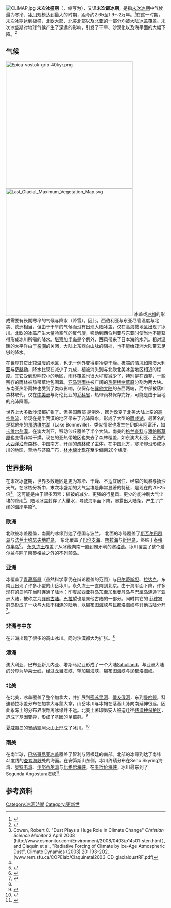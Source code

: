 [[Image:CLIMAP.jpg|thumb]]
'''末次冰盛期'''（{{lang-en|Last Glacial Maximum}}，缩写为{{lang|en|LGM}}），又译'''末次巅冰期'''，是指[[末次冰期|末次冰期]]中气候最为寒冷、[[冰川|冰川]]规模达到最大的时期，距今约2.65至1.9～2万年。<ref>{{cite web|url=http://www.sciencemag.org/cgi/content/short/325/5941/710|title=The Last Glacial Maximum|work=Peter U. Clark, Arthur S. Dyke, Jeremy D. Shakun, Anders E. Carlson, Jorie Clark, Barbara Wohlfarth, Jerry X. Mitrovica, Steven W. Hostetler, A. Marshall McCabe|publisher=American Association for the Advancement of Science. 7 August 2009: Vol. 325. no. 5941, pp. 710 - 714|DOI=10.1126/science.1172873|accessdate=2010-01-27|archive-date=2009-08-13|archive-url=https://web.archive.org/web/20090813062155/http://www.sciencemag.org/cgi/content/short/325/5941/710|dead-url=no}}</ref>在这一时期，末次冰期达到极盛，北欧大部、北美北部以及北亚的一部分均被大陆[[冰盖|冰盖]]覆盖。末次冰盛期对地球气候产生了深远的影响，引发了干旱、沙漠化以及海平面的大幅下降。<ref>{{cite book|last=Mithen|first=Steven|title=After the Ice|url=https://archive.org/details/aftericeglobalhu00mith|year=2004|publisher=Harvard University Press|location=Cambridge, Massachusetts|isbn=0674015703|pages=[https://archive.org/details/aftericeglobalhu00mith/page/n22 3]}}</ref>

==气候==
[[Image:Epica-vostok-grip-40kyr.png|400px]]
[[Image:Last_Glacial_Maximum_Vegetation_Map.svg|400px]]
冰盖或[[冰帽|冰帽]]的形成需要有长期寒冷的气候与降水（降雪）。因此，西伯利亚与东亚尽管温度与北美、欧洲相当，但由于干旱的气候而没有出现大陆冰盖，仅在高海拔地区出现了冰川。北欧的冰盖产生大量冷空气的反气旋，移动到西伯利亚与东亚时使当地不能获得形成冰川所需的降水。[[堪察加半岛|堪察加半岛]]是个例外，西风带来了日本海的水汽。相对温暖的太平洋由于[[亲潮|亲潮]]的关闭，大陆上东西向山脉的阻挡，也不能给亚洲大陆带去足够的降水。

在世界其它比较温暖的地区，也无一例外变得更冷更干燥。极端的情况如[[南澳大利亚|南澳大利亚]]与[[萨赫勒|萨赫勒]]，降水比现在减少了九成，植被消失到与北欧北美冰盖地区相近的程度。其它受到影响较小的地区，雨林覆盖也很大程度减少了，特别是在[[西非|西非]]，一些残存的雨林被热带草地包围着。[[亚马逊雨林|亚马逊雨林]]被广阔的[[熱帶乾濕季氣候|热带稀树草原]]分割为两大块。东南亚热带雨林也受到了类似影响，仅保存在[[巽他大陆|巽他大陆]]的东西两端，而中部被落叶森林取代。仅在[[中美洲|中美洲]]与哥伦比亚的[[乔科省|乔科省]]，热带雨林保存完好，可能是由于当地的充沛降雨。

世界上大多数沙漠都扩张了。但美国西部 是例外，因为{{tsl|en|Laurentide Ice Sheet|劳伦泰德冰盖}}改变了北美大陆上空的[[高空急流|高空急流]]，给现在是半荒漠的地区带来了充沛降水，形成了大型的[[雨成湖|雨成湖]]，最著名的是犹他州的[[邦纳维尔湖|邦纳维尔湖]]（Lake Bonneville）。类似情况也发生在伊朗与阿富汗，如[[卡维尔盐漠|卡维尔盐漠]]。在澳大利亚，移动沙丘覆盖了半个大陆。南美的[[格兰查科|格兰查科]]与[[潘帕斯草原|潘帕斯草原]]也变得非常干燥。现在的亚热带地区也失去了森林覆盖，如东澳大利亚、巴西的[[大西洋沿岸森林|大西洋沿岸森林]]、中国南方，开阔的[[疏林|疏林]]成了主体。在中国北方，寒冷却没形成冰川的地区，草地与苔原广布，[[林木線|林木線]]比现在至少偏南20个纬度。

== 世界影响 ==
在末次冰盛期，世界多数地区是更为寒冷、干燥、不适宜居住、经常的风暴与扬沙天气。在冰核分析中，末次冰盛期的大气尘埃是非常显著的特征，是现在的20-25倍<ref name="#1">Cowen, Robert C. "Dust Plays a Huge Role in Climate Change" ''Christian Science Monitor'' 3 April 2008 (http://www.csmonitor.com/Environment/2008/0403/p14s01-sten.html {{Wayback|url=http://www.csmonitor.com/Environment/2008/0403/p14s01-sten.html |date=20130928043712 }}), and Claquin et al., "Radiative Forcing of Climate by Ice-Age Atmospheric Dust", Climate Dynamics (2003) 20: 193–202.(www.rem.sfu.ca/COPElab/Claquinetal2003_CD_glacialdustRF.pdf)</ref>。这可能是由于很多因素：植被的减少、更强的行星风、更少的能冲刷大气尘埃的降雨<ref name="#1"/>。陆地冰盖封存了大量水，导致海平面下降，暴露出大陆架，产生了广阔的海岸平原<ref name="Mithen">{{harvnb|Mithen|2004}}</ref>。

=== 欧洲===
北欧被冰盖覆盖，南面的冰缘到达了德国与波兰。 北面的冰缘覆盖了[[斯瓦尔巴群岛|斯瓦尔巴群岛]]与[[法兰士约瑟夫地群岛|法兰士约瑟夫地群岛]]， 东北覆盖了[[巴伦支海|巴伦支海]]、[[喀拉海|喀拉海]]与[[新地岛|新地岛]]，终结于[[泰梅尔半岛|泰梅尔半岛]]<ref name=Mangerud04>{{cite journal |last1=Mangerud |first1=Jan |first2=Martin |last2=Jakobsson |first3=Helena |last3=Alexanderson |first4=Valery |last4=Astakhov |first5=Garry K.C |last5=Clarke |first6=Mona |last6=Henriksen |first7=Christian |last7=Hjort |first8=Gerhard |last8=Krinner |first9=Juha-Pekka |last9=Lunkka |first10=Per |last10=Möller |first11=Andrew |last11=Murray |first12=Olga |last12=Nikolskaya |first13=Matti |last13=Saarnisto |first14=John Inge |last14=Svendsen |year=2004 |title=Ice-dammed lakes and rerouting of the drainage of northern Eurasia during the Last Glaciation |journal=Quaternary Science Reviews |volume=23 |pages=1313–32 |doi=10.1016/j.quascirev.2003.12.009 |url=http://www.geol.lu.se/personal/PRM/PDF_papers%20full%20text/QSR_2004_QUEEN_mangerud.pdf |format=PDF |bibcode=2004QSRv...23.1313M |deadurl=yes |archiveurl=https://wayback.archive-it.org/all/20120713215548/http://www.geol.lu.se/personal/prm/PDF_papers%20full%20text/QSR_2004_QUEEN_mangerud.pdf |archivedate=2012-07-13 }}</ref>。
[[永久冻土|永久冻土]]覆盖了从冰缘向南一直到匈牙利的[[塞格德|塞格德]]。冰川覆盖了整个爱尔兰与除了南英格兰之外的不列颠岛。

=== 亚洲===
冰覆盖了[[青藏高原|青藏高原]]（虽然科学家仍在辩论覆盖的范围）与[[巴尔蒂斯坦|巴尔蒂斯坦]]、[[拉达克|拉达克]]。东南亚出现了许多小型的山岳冰川。永久冻土一直南到北京。由于海平面下降，许多现在的岛屿在当时连通了陆地：印度尼西亚群岛东至[[加里曼丹岛|加里曼丹岛]]与[[巴厘岛|巴厘岛]]连通了亚洲大陆，被称之为[[巽他古陆|巽他古陆]]。[[巴拉望省|巴拉望]]也是巽他古陆的一部分。同时其它的 [[菲律宾群岛|菲律宾群岛]]形成了一块与大陆不相连的陆地，以[[锡布图海峡|锡布图海峡]]与[[民都洛海峡|民都洛海峡]]与巽他古陆分开<ref name=FieldMuseum>{{cite web |author=Sathiamurthy, E.; Voris, H.K. |title=Pleistocene Sea Level Maps for the Sunda Shelf |date=2006 |publisher=The Field Museum |location=Chicago IL |url=http://www.fieldmuseum.org/research_collections/zoology/zoo_sites/seamaps/mapindex1.htm |accessdate=2012-09-21 |archive-date=2009-03-17 |archive-url=https://web.archive.org/web/20090317193810/http://www.fieldmuseum.org/research_collections/zoology/zoo_sites/seamaps/mapindex1.htm |dead-url=no }}</ref>。

=== 非洲与中东 ===
在非洲出现了很多的高山冰川。同时沙漠都大为扩张。<ref name="Mithen"/>

=== 澳洲===
澳大利亚、巴布亚新几内亚、塔斯马尼亚形成了一个大陆[[澳大利亚大陆|Sahulland]]，与亚洲大陆的分界为[[华莱士线|华莱士线]]，经过[[龙目海峡|龙目海峡]]、[[望加锡海峡|望加锡海峡]]、[[锡布图海峡|锡布图海峡]]与[[民都洛海峡|民都洛海峡]]。 

=== 北美 ===
在北美，冰盖覆盖了整个加拿大，并扩展到[[密苏里河|密苏里河]]、[[俄亥俄河|俄亥俄河]]，东到[[曼哈顿|曼哈顿]]。科迪勒拉冰盖分布在加拿大与蒙大拿，山岳冰川与冰帽在落基山脉向南延伸很远，因此永冻土的分布界限距离冰缘并不远。北美土著印第安人被迫迁往[[残遗种保护区|残遗种保护区]]，造成了基因变异，形成了基因的[[单倍群|单倍群]]。<ref>{{cite journal |author=Perego UA, Angerhofer N, Pala M, ''et al.'' |title=The initial peopling of the Americas: a growing number of founding mitochondrial genomes from Beringia |journal=Genome Res. |volume=20 |issue=9 |pages=1174–9 |pmid=20587512 |pmc=2928495 |doi=10.1101/gr.109231.110 |url=http://genome.cshlp.org/cgi/pmidlookup?view=long&pmid=20587512 |date=September 2010 }}{{Dead link}}</ref>

[[夏威夷岛|夏威夷岛]]的[[冒纳凯阿火山|冒纳凯阿火山]]上形成了冰川。<ref>{{cite web  |title=Mauna Kea Hawai`i's Tallest Volcano  |publisher=USGS  |url=http://hvo.wr.usgs.gov/volcanoes/maunakea/  |accessdate=2012-09-21  |archive-date=2010-09-04  |archive-url=https://web.archive.org/web/20100904174457/http://hvo.wr.usgs.gov/volcanoes/maunakea/  |dead-url=no  }}</ref>

=== 南美 ===
在南半球，[[巴塔哥尼亚冰盖|巴塔哥尼亚冰盖]]覆盖了智利与阿根廷的南部。北部的冰缘到达了南纬41度线的[[查考海峡|查考海峡]]处的海面。在安第斯山东侧，冰川终碛分布在Seno Skyring海湾、[[奥特韦湾|奥特韦湾]]、[[伊努蒂尔湾|伊努蒂尔湾]]与[[比格尔海峡|比格尔海峡]]。在[[麦哲伦海峡|麦哲伦海峡]]，冰川最东到了Segunda Angostura海峡<ref>{{cite journal |first1=Jorge |last1=Rabassa |first2=Andrea |last2=Coronato |first3=Gustavo |last3=Bujalesky |first4=Mónica |last4=Salemme |first5=Claudio |last5=Roig |first6=Andrés |last6=Meglioli |first7=Calvin |last7=Heusser |first8=Sandra |last8=Gordillo |first9=Fidel |last9=Roig |first10=Ana |last10=Borromei |first11=Mirta |last11=Quattrocchio |title=Quaternary of Tierra del Fuego, Southernmost South America: an updated review |journal=[[Quaternary_International|Quaternary International]] |volume=68–71 |pages=217–240 |date=June 2000 |doi=10.1016/S1040-6182(00)00046-X |url=http://www.sciencedirect.com/science/article/pii/S104061820000046X |bibcode=2000QuInt..68..217R |access-date=2012-09-21 |archive-date=2015-09-24 |archive-url=https://web.archive.org/web/20150924183640/http://www.sciencedirect.com/science/article/pii/S104061820000046X |dead-url=no }}</ref>.

==参考资料==
{{reflist}}

[[Category:冰河時期|Category:冰河時期]]
[[Category:更新世|Category:更新世]]